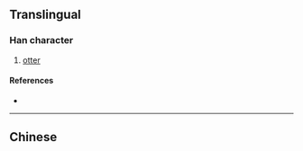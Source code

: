 {{also|獺}}
{{character info/new}}
==Translingual==

===Han character===
{{Han char|rn=94|rad=犬|as=13|sn=16|four=|canj=KHDLO|ids=⿰犭赖}}

# [[otter]]

====References====
* {{Han ref|kx=0720.071|hdz=21371.020|uh=736D|ud=29549}}

----

==Chinese==
{{zh-see|獺}}